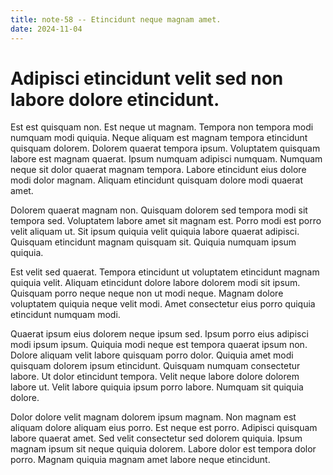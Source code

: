 ```yaml
---
title: note-58 -- Etincidunt neque magnam amet.
date: 2024-11-04
---
```


# Adipisci etincidunt velit sed non labore dolore etincidunt.

Est est quisquam non. Est neque ut magnam. Tempora non tempora modi numquam modi quiquia. Neque aliquam est magnam
tempora etincidunt quisquam dolorem. Dolorem quaerat tempora ipsum. Voluptatem quisquam labore est magnam quaerat. Ipsum
numquam adipisci numquam. Numquam neque sit dolor quaerat magnam tempora. Labore etincidunt eius dolore modi dolor
magnam. Aliquam etincidunt quisquam dolore modi quaerat amet.

Dolorem quaerat magnam non. Quisquam dolorem sed tempora modi sit tempora sed. Voluptatem labore amet sit magnam est.
Porro modi est porro velit aliquam ut. Sit ipsum quiquia velit quiquia labore quaerat adipisci. Quisquam etincidunt
magnam quisquam sit. Quiquia numquam ipsum quiquia.

Est velit sed quaerat. Tempora etincidunt ut voluptatem etincidunt magnam quiquia velit. Aliquam etincidunt dolore
labore dolorem modi sit ipsum. Quisquam porro neque neque non ut modi neque. Magnam dolore voluptatem quiquia neque
velit modi. Amet consectetur eius porro quiquia etincidunt numquam modi.

Quaerat ipsum eius dolorem neque ipsum sed. Ipsum porro eius adipisci modi ipsum ipsum. Quiquia modi neque est tempora
quaerat ipsum non. Dolore aliquam velit labore quisquam porro dolor. Quiquia amet modi quisquam dolorem ipsum
etincidunt. Quisquam numquam consectetur labore. Ut dolor etincidunt tempora. Velit neque labore dolore dolorem labore
ut. Velit labore quiquia ipsum porro labore. Numquam sit quiquia dolore.

Dolor dolore velit magnam dolorem ipsum magnam. Non magnam est aliquam dolore aliquam eius porro. Est neque est porro.
Adipisci quisquam labore quaerat amet. Sed velit consectetur sed dolorem quiquia. Ipsum magnam ipsum sit neque quiquia
dolorem. Labore dolor est tempora dolor porro. Magnam quiquia magnam amet labore neque etincidunt.
